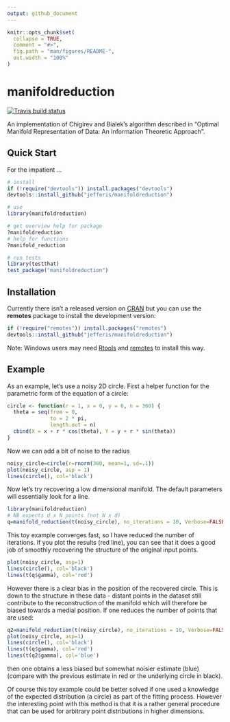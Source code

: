 ```yaml
---
output: github_document
---
```


<!-- README.md is generated from README.Rmd. Please edit that file -->

```r
knitr::opts_chunk$set(
  collapse = TRUE,
  comment = "#>",
  fig.path = "man/figures/README-",
  out.width = "100%"
)
```

# manifoldreduction

<!-- badges: start -->
[![Travis build status](https://travis-ci.org/jefferis/manifoldreduction.svg?branch=master)](https://travis-ci.org/jefferis/manifoldreduction)
<!-- badges: end -->

An implementation of Chigirev and Bialek's algorithm described in "Optimal Manifold Representation of Data: An Information Theoretic Approach".

## Quick Start

For the impatient ...

```r
# install
if (!require("devtools")) install.packages("devtools")
devtools::install_github("jefferis/manifoldreduction")

# use
library(manifoldreduction)

# get overview help for package
?manifoldreduction
# help for functions
?manifold_reduction

# run tests
library(testthat)
test_package("manifoldreduction")
```

## Installation
Currently there isn't a released version on [CRAN](http://cran.r-project.org/) but you can use the **remotes** package to install the development version:

```r
if (!require("remotes")) install.packages("remotes")
devtools::install_github("jefferis/manifoldreduction")
```

Note: Windows users may need [Rtools](http://www.murdoch-sutherland.com/Rtools/) and [remotes](http://CRAN.R-project.org/package=devtools) to install this way.

## Example

As an example, let's use a noisy 2D circle. First a helper function for
the parametric form of the equation of a circle: 

```r
circle <- function(r = 1, x = 0, y = 0, n = 360) {
  theta = seq(from = 0,
              to = 2 * pi,
              length.out = n)
  cbind(X = x + r * cos(theta), Y = y + r * sin(theta))
}
```

Now we can add a bit of noise to the radius
```r
noisy_circle=circle(r=rnorm(360, mean=1, sd=.1))
plot(noisy_circle, asp = 1)
lines(circle(), col='black')
```

Now let's try recovering a low dimensional manifold. The default parameters
will essentially look for a line.

```r
library(manifoldreduction)
# NB expects d x N points (not N x d)
q=manifold_reduction(t(noisy_circle), no_iterations = 10, Verbose=FALSE)
```

This toy example converges fast, so I have reduced the number of iterations.
If you plot the results (red line), you can see that it does a good job of smoothly recovering the structure of the original input points.

```r
plot(noisy_circle, asp=1)
lines(circle(), col='black')
lines(t(q$gamma), col='red')
```

However there is a clear bias in the position of the recovered circle. This
is down to the structure in these data - distant points in the dataset still contribute to the reconstruction of the manifold which will therefore be biased towards a medial position. If one reduces the number of points
that are used:

```r
q2=manifold_reduction(t(noisy_circle), no_iterations = 10, Verbose=FALSE, knntouse = 40)
plot(noisy_circle, asp=1)
lines(circle(), col='black')
lines(t(q$gamma), col='red')
lines(t(q2$gamma), col='blue')
```

then one obtains a less biased but somewhat noisier estimate (blue) (compare with the previous estimate in red or the underlying circle in black).

Of course this toy example could be better solved if one used a knowledge 
of the expected distribution (a circle) as part of the fitting process. 
However the interesting point with this method is that it is a rather 
general procedure that can be used for arbitrary point distributions
in higher dimensions.
